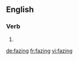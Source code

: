 
==English==

===Verb===
{{head|en}}

# {{present participle of|faze|lang=en}}

[[de:fazing]]
[[fr:fazing]]
[[vi:fazing]]